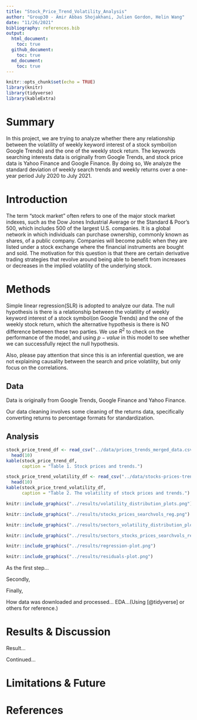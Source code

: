 ```yaml
---
title: "Stock_Price_Trend_Volatility_Analysis"
author: "Group30 - Amir Abbas Shojakhani, Julien Gordon, Helin Wang"
date: "11/26/2021"
bibliography: references.bib
output: 
  html_document:
    toc: true
  github_document:
    toc: true
  md_document: 
    toc: true
---
```


```r
knitr::opts_chunk$set(echo = TRUE)
library(knitr)
library(tidyverse)
library(kableExtra)
```


# Summary

In this project, we are trying to analyze whether there any relationship between the volatility of weekly keyword interest of a stock symbol(on Google Trends) and the one  of the weekly stock return. The keywords searching interests data is originally from Google Trends, and stock price data is Yahoo Finance and Google Finance. By doing so, We analyze the standard deviation of weekly search trends and weekly returns over a one-year period July 2020 to July 2021.

# Introduction

The term "stock market" often refers to one of the major stock market indexes, such as the Dow Jones Industrial Average or the Standard & Poor's 500, which includes 500 of the largest U.S. companies. It is a global network in which individuals can purchase ownership, commonly known as shares, of a public company. Companies will become public when they are listed under a stock exchange where the financial instruments are bought and sold. The motivation for this question is that there are certain derivative trading strategies that revolve around being able to benefit from increases or decreases in the implied volatility of the underlying stock.


# Methods

Simple linear regression(SLR) is adopted to analyze our data. The null hypothesis is there is a relationship between the volatility of weekly keyword interest of a stock symbol(on Google Trends) and the one  of the weekly stock return, which the alternative hypothesis is there is NO difference between these two parties. We use $R^2$ to check on the performance of the model, and using $p-value$ in this model to see whether we can successfully reject the null hypothesis.

Also, please pay attention that since this is an inferential question, we are not explaining causality between the search and price volatility, but only focus on the correlations.


## Data

Data is originally from Google Trends, Google Finance and Yahoo Finance.

Our data cleaning involves some cleaning of the returns data, specifically converting returns to percentage formats for standardization.

## Analysis

```r
stock_price_trend_df <- read_csv("../data/prices_trends_merged_data.csv") |> 
  head(10)
kable(stock_price_trend_df,
      caption = "Table 1. Stock prices and trends.")
```


```r
stock_price_trend_volatility_df <- read_csv("../data/stocks-prices-trend-volatility.csv") |> 
  head(10)
kable(stock_price_trend_volatility_df,
      caption = "Table 2. The volatility of stock prices and trends.")
```





```r
knitr::include_graphics("../results/volatility_distribution_plots.png")
```


```r
knitr::include_graphics("../results/stocks_prices_searchvols_reg.png")
```


```r
knitr::include_graphics("../results/sectors_volatility_distribution_plots.png")
```

```r
knitr::include_graphics("../results/sectors_stocks_prices_searchvols_reg.png")
```

```r
knitr::include_graphics("../results/regression-plot.png")
```

```r
knitr::include_graphics("../results/residuals-plot.png")
```





As the first step...


Secondly,


Finally,


How data was downloaded and processed... EDA...(Using [@tidyverse] or others for reference.)


# Results & Discussion

Result...



Continued...


# Limitations & Future


# References
